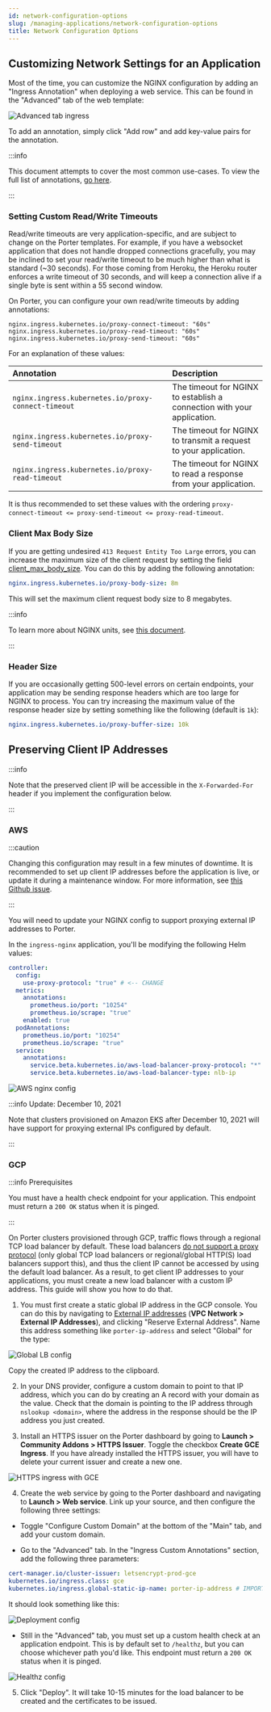 ```yaml
---
id: network-configuration-options
slug: /managing-applications/network-configuration-options
title: Network Configuration Options
---
```


## Customizing Network Settings for an Application

Most of the time, you can customize the NGINX configuration by adding an "Ingress Annotation" when deploying a web service. This can be found in the "Advanced" tab of the web template:

![Advanced tab ingress](https://imagedelivery.net/l4LYM_vOYKe7O1NCT_Nc_g/0e1036fe-ef04-4bd5-abe9-8bcee6fc1d00/large "Screen Shot 2021-06-02 at 5.15.26 PM.png")

To add an annotation, simply click "Add row" and add key-value pairs for the annotation.

:::info

This document attempts to cover the most common use-cases. To view the full list of annotations, [go here](https://kubernetes.github.io/ingress-nginx/user-guide/nginx-configuration/annotations).

:::

### Setting Custom Read/Write Timeouts

Read/write timeouts are very application-specific, and are subject to change on the Porter templates. For example, if you have a websocket application that does not handle dropped connections gracefully, you may be inclined to set your read/write timeout to be much higher than what is standard (~30 seconds). For those coming from Heroku, the Heroku router enforces a write timeout of 30 seconds, and will keep a connection alive if a single byte is sent within a 55 second window.

On Porter, you can configure your own read/write timeouts by adding annotations:

```
nginx.ingress.kubernetes.io/proxy-connect-timeout: "60s"
nginx.ingress.kubernetes.io/proxy-read-timeout: "60s"
nginx.ingress.kubernetes.io/proxy-send-timeout: "60s"
```

For an explanation of these values:

| Annotation                                          | Description                                                            |
| :-------------------------------------------------- | :--------------------------------------------------------------------- |
| `nginx.ingress.kubernetes.io/proxy-connect-timeout` | The timeout for NGINX to establish a connection with your application. |
| `nginx.ingress.kubernetes.io/proxy-send-timeout`    | The timeout for NGINX to transmit a request to your application.       |
| `nginx.ingress.kubernetes.io/proxy-read-timeout`    | The timeout for NGINX to read a response from your application.        |

It is thus recommended to set these values with the ordering `proxy-connect-timeout <= proxy-send-timeout <= proxy-read-timeout`.

### Client Max Body Size

If you are getting undesired `413 Request Entity Too Large` errors, you can increase the maximum size of the client request by setting the field [client_max_body_size](http://nginx.org/en/docs/http/ngx_http_core_module.html#client_max_body_size). You can do this by adding the following annotation:

```yaml
nginx.ingress.kubernetes.io/proxy-body-size: 8m
```

This will set the maximum client request body size to 8 megabytes.

:::info

To learn more about NGINX units, see [this document](http://nginx.org/en/docs/syntax.html).

:::

### Header Size

If you are occasionally getting 500-level errors on certain endpoints, your application may be sending response headers which are too large for NGINX to process. You can try increasing the maximum value of the response header size by setting something like the following (default is `1k`):

```yaml
nginx.ingress.kubernetes.io/proxy-buffer-size: 10k
```

## Preserving Client IP Addresses

:::info

Note that the preserved client IP will be accessible in the `X-Forwarded-For` header if you implement the configuration below.

:::

### AWS

:::caution

Changing this configuration may result in a few minutes of downtime. It is recommended to set up client IP addresses before the application is live, or update it during a maintenance window. For more information, see [this Github issue](https://github.com/porter-dev/porter/issues/632#issuecomment-832939982).

:::

You will need to update your NGINX config to support proxying external IP addresses to Porter.

In the `ingress-nginx` application, you'll be modifying the following Helm values:

```yaml
controller:
  config:
    use-proxy-protocol: "true" # <-- CHANGE
  metrics:
    annotations:
      prometheus.io/port: "10254"
      prometheus.io/scrape: "true"
    enabled: true
  podAnnotations:
    prometheus.io/port: "10254"
    prometheus.io/scrape: "true"
  service:
    annotations:
      service.beta.kubernetes.io/aws-load-balancer-proxy-protocol: "*" # <-- CHANGE
      service.beta.kubernetes.io/aws-load-balancer-type: nlb-ip
```

![AWS nginx config](https://imagedelivery.net/l4LYM_vOYKe7O1NCT_Nc_g/f22c7c1c-e9a4-45d6-6492-2c37e6c31200/large "Screen Shot 2021-05-11 at 10.08.32 AM.png")

:::info Update: December 10, 2021

Note that clusters provisioned on Amazon EKS after December 10, 2021 will have support for proxying external IPs configured by default.

:::

### GCP

:::info Prerequisites

You must have a health check endpoint for your application. This endpoint must return a `200 OK` status when it is pinged.

:::

On Porter clusters provisioned through GCP, traffic flows through a regional TCP load balancer by default. These load balancers [do not support a proxy protocol](https://kubernetes.github.io/ingress-nginx/deploy/#gce-gke) (only global TCP load balancers or regional/global HTTP(S) load balancers support this), and thus the client IP cannot be accessed by using the default load balancer. As a result, to get client IP addresses to your applications, you must create a new load balancer with a custom IP address. This guide will show you how to do that.

1. You must first create a static global IP address in the GCP console. You can do this by navigating to [External IP addresses](https://console.cloud.google.com/networking/addresses/list) (**VPC Network > External IP Addresses**), and clicking "Reserve External Address". Name this address something like `porter-ip-address` and select "Global" for the type:

![Global LB config](https://imagedelivery.net/l4LYM_vOYKe7O1NCT_Nc_g/f51bd6b7-f441-4a11-33b4-8859e0393800/large "Screen Shot 2021-05-10 at 2.25.04 PM.png")

Copy the created IP address to the clipboard.

2. In your DNS provider, configure a custom domain to point to that IP address, which you can do by creating an A record with your domain as the value. Check that the domain is pointing to the IP address through `nslookup <domain>`, where the address in the response should be the IP address you just created.

3. Install an HTTPS issuer on the Porter dashboard by going to **Launch > Community Addons > HTTPS Issuer**. Toggle the checkbox **Create GCE Ingress**. If you have already installed the HTTPS issuer, you will have to delete your current issuer and create a new one.

![HTTPS ingress with GCE](https://imagedelivery.net/l4LYM_vOYKe7O1NCT_Nc_g/c37f044c-9528-4531-2fdb-f1bbb7861a00/large "Screen Shot 2021-05-10 at 4.12.27 PM.png")

4. Create the web service by going to the Porter dashboard and navigating to **Launch > Web service**. Link up your source, and then configure the following three settings:

- Toggle "Configure Custom Domain" at the bottom of the "Main" tab, and add your custom domain.

- Go to the "Advanced" tab. In the "Ingress Custom Annotations" section, add the following three parameters:

```yaml
cert-manager.io/cluster-issuer: letsencrypt-prod-gce
kubernetes.io/ingress.class: gce
kubernetes.io/ingress.global-static-ip-name: porter-ip-address # IMPORTANT: replace this with the name of your static ip address!
```

It should look something like this:

![Deployment config](https://imagedelivery.net/l4LYM_vOYKe7O1NCT_Nc_g/66b77f56-b352-4b93-ed11-a7907284e500/large "Screen Shot 2021-05-10 at 4.24.01 PM.png")

- Still in the "Advanced" tab, you must set up a custom health check at an application endpoint. This is by default set to `/healthz`, but you can choose whichever path you'd like. This endpoint must return a `200 OK` status when it is pinged.

![Healthz config](https://imagedelivery.net/l4LYM_vOYKe7O1NCT_Nc_g/464a064d-ac58-436d-1d45-03a97b768100/large "Screen Shot 2021-05-10 at 4.24.13 PM.png")

5. Click "Deploy". It will take 10-15 minutes for the load balancer to be created and the certificates to be issued.
